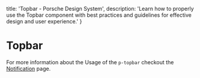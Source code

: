 
  title: 'Topbar - Porsche Design System',
  description: 'Learn how to properly use the Topbar component with best practices and guidelines for effective design and user experience.'
}

# Topbar <ComponentStatus tagName="p-topbar"></ComponentStatus>

<TableOfContents headings={[]} />

For more information about the Usage of the `p-topbar` checkout the [Notification](/patterns/notifications/introduction) page.
